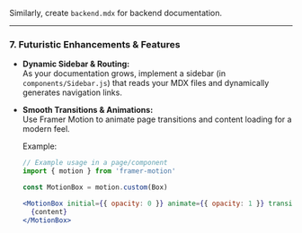 
Similarly, create `backend.mdx` for backend documentation.

---

### 7. Futuristic Enhancements & Features

- **Dynamic Sidebar & Routing:**  
  As your documentation grows, implement a sidebar (in `components/Sidebar.js`) that reads your MDX files and dynamically generates navigation links.

- **Smooth Transitions & Animations:**  
  Use Framer Motion to animate page transitions and content loading for a modern feel.
  
  Example:
  ```jsx
  // Example usage in a page/component
  import { motion } from 'framer-motion'
  
  const MotionBox = motion.custom(Box)
  
  <MotionBox initial={{ opacity: 0 }} animate={{ opacity: 1 }} transition={{ duration: 0.5 }}>
    {content}
  </MotionBox>
